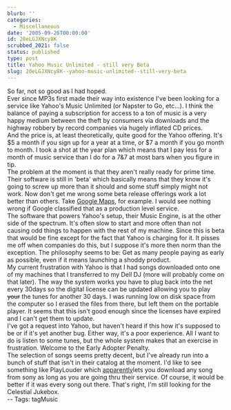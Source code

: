 ```yaml
---
blurb: ''
categories:
  - Miscellaneous
date: '2005-09-26T00:00:00'
id: 20eLGJXNcy8K
scrubbed_2021: false
status: published
type: post
title: Yahoo Music Unlimited - still very Beta
slug: 20eLGJXNcy8K--yahoo-music-unlimited--still-very-beta
---
```


So far, not so good as I had hoped.  
Ever since MP3s first made their way into existence I've been
looking for a service like Yahoo's Music Unlimited (or Napster to
Go, etc...). I think the balance of paying a subscription for
access to a ton of music is a very happy medium between the theft
by consumers via downloads and the highway robbery by record
companies via hugely inflated CD prices.  
And the price is, at least theoretically, quite good for the Yahoo
offering. It's $5 a month if you sign up for a year at a time, or
$7 a month if you go month to month. I took a shot at the year plan
which means that I pay less for a month of music service than I do
for a 7&7 at most bars when you figure in tip.  
The problem at the moment is that they aren't really ready for
prime time. Their software is still in 'beta' which basically means
that they know it's going to screw up more than it should and some
stuff simply might not work. Now don't get me wrong some beta
release offerings work a lot better than others. Take
[Google Maps](http://maps.google.com/), for example. I would see
nothing wrong if Google classified that as a production level
service.  
The software that powers Yahoo's setup, their Music Engine, is at
the other side of the spectrum. It's often slow to start and more
often than not causing odd things to happen with the rest of my
machine. Since this is beta that would be fine except for the fact
that Yahoo is charging for it. It pisses me off when companies do
this, but I suppose it's more then norm than the exception. The
philosophy seems to be: Get as many people paying as early as
possible, even if it means launching a shoddy product.  
My current frustration with Yahoo is that I had songs downloaded
onto one of my machines that I transferred to my Dell DJ (more will
probably come on that later). The way the system works you have to
plug back into the net every 30days so the digital license can be
updated allowing you to play ~~your~~ the tunes for another 30
days. I was running low on disk space from the computer so I erased
the files from there, but left them on the portable player. It
seems that this isn't good enough since the licenses have expired
and I can't get them to update.  
I've got a request into Yahoo, but haven't heard if this how it's
supposed to be or if it's yet another bug. Either way, it's a poor
experience. All I want to do is listen to some tunes, but the whole
system makes that an exercise in frustration. Welcome to the Early
Adopter Penalty.  
The selection of songs seems pretty decent, but I've already run
into a bunch of stuff that isn't in their catalog at the moment.
I'd like to see something like PlayLouder which
[apparently](http://www.guardian.co.uk/arts/netmusic/story/0,13368,1553962,00.html)lets
you download any song from sony as long as you are going thru their
service. Of course, it would be better if it was every song out
there. That's right, I'm still looking for the Celestial Jukebox.  
-- Tags: tagMusic
